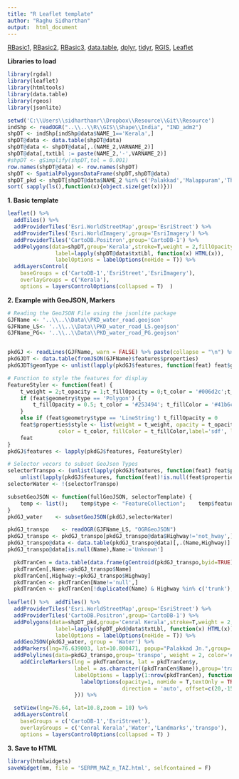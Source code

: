```yaml
---
title: "R Leaflet template"
author: "Raghu Sidharthan"
output:  html_document
---
```


[RBasic1](RBasic1),
[RBasic2](RBasic2),
[RBasic3](RBasic3),
[data.table](RDTable),
[dplyr](dplyr),
[tidyr](tidyr),
[RGIS](RGIS),
[Leaflet](Leaflet)

**Libraries to load**

```r
library(rgdal)
library(leaflet)
library(htmltools)
library(data.table)
library(rgeos)
library(jsonlite)
```

```r
setwd('C:\\Users\\sidharthanr\\Dropbox\\Resource\\Git\\Resource')
indShp <- readOGR("..\\..\\R\\GIS\\Shape\\India", "IND_adm2") 
shpDT <- indShp[indShp@data$NAME_1=='Kerala',]
shpDT@data <- data.table(shpDT@data)
shpDT@data <- shpDT@data[,.(NAME_2,VARNAME_2)]
shpDT@data[,txtLbl := paste(NAME_2,'-',VARNAME_2)]
#shpDT <- gSimplify(shpDT,tol = 0.001)
row.names(shpDT@data) <- row.names(shpDT)
shpDT <- SpatialPolygonsDataFrame(shpDT,shpDT@data)
shpDT_pkd <- shpDT[shpDT@data$NAME_2 %in% c('Palakkad','Malappuram','Thrissur','Ernakulam'),]
sort( sapply(ls(),function(x){object.size(get(x))})) 

```

**1. Basic template**
```r
leaflet() %>%
  addTiles() %>%
  addProviderTiles('Esri.WorldStreetMap',group='EsriStreet') %>%
  addProviderTiles('Esri.WorldImagery',group='EsriImagery') %>%
  addProviderTiles('CartoDB.Positron',group='CartoDB-1') %>%  
  addPolygons(data=shpDT,group='Kerala',stroke=T,weight = 2,fillOpacity = 0,
               label=lapply(shpDT@data$txtLbl, function(x) HTML(x)),
               labelOptions = labelOptions(noHide = T)) %>% 
  addLayersControl(
    baseGroups = c('CartoDB-1','EsriStreet','EsriImagery'),
    overlayGroups = c('Kerala'),
    options = layersControlOptions(collapsed = T)  )

```

**2. Example with GeoJSON, Markers**
```r
# Reading the GeoJSON File using the jsonlite package
GJFName <- '..\\..\\Data\\PKD_water_road.geojson'
GJFName_LS<- '..\\..\\Data\\PKD_water_road_LS.geojson'
GJFName_PG<- '..\\..\\Data\\PKD_water_road_PG.geojson'


pkdGJ <- readLines(GJFName, warn = FALSE) %>% paste(collapse = "\n") %>% fromJSON(simplifyVector = FALSE)
pkdGJDT <- data.table(fromJSON(GJFName)$features$properties)
pkdGJDT$geomType <- unlist(lapply(pkdGJ$features, function(feat) feat$geometry$type))

# Function to style the features for display
FeatureStyler <- function(feat) {
    t_weight = 2;t_opacity = 1;t_fillOpacity = 0;t_color = '#006d2c';t_fillColor = '#41b6c4'
    if (feat$geometry$type == 'Polygon') {
        t_fillOpacity = 0.5; t_color = '#253494'; t_fillColor = '#41b6c4'
    }
    else if (feat$geometry$type == 'LineString') t_fillOpacity = 0
    feat$properties$style <- list(weight = t_weight, opacity = t_opacity,fillOpacity = t_fillOpacity,
                color = t_color, fillColor = t_fillColor,label='sdf', labelOptions = labelOptions(noHide = T))
    feat
}
pkdGJ$features <- lapply(pkdGJ$features, FeatureStyler)

# Selector vecors to subset GeoJson Types
selectorTranspo <- (unlist(lapply(pkdGJ$features, function(feat) feat$properties$Highway)) != 'not_hway' |
    unlist(lapply(pkdGJ$features, function(feat)!is.null(feat$properties$railway))))
selectorWater <- !(selectorTranspo)

subsetGeoJSON <- function(fullGeoJSON, selectorTemplate) {
    temp <- list();    temp$type <- "FeatureCollection";    temp$features <- fullGeoJSON$features[selectorTemplate]
}
pkdGJ_water    <- subsetGeoJSON(pkdGJ,selectorWater)

pkdGJ_transpo    <- readOGR(GJFName_LS, "OGRGeoJSON")
pkdGJ_transpo <- pkdGJ_transpo[pkdGJ_transpo@data$Highway!='not_hway',]
pkdGJ_transpo@data <- data.table(pkdGJ_transpo@data)[,.(Name,Highway)]
pkdGJ_transpo@data[is.null(Name),Name:='Unknown']

  pkdTranCen = data.table(data.frame(gCentroid(pkdGJ_transpo,byid=TRUE)))
  pkdTranCen[,Name:=pkdGJ_transpo$Name]
  pkdTranCen[,Highway:=pkdGJ_transpo$Highway]
  pkdTranCen <- pkdTranCen[Name!='null',]
  pkdTranCen <- pkdTranCen[!duplicated(Name) & Highway %in% c('trunk'),]
  
leaflet() %>%  addTiles() %>%  
  addProviderTiles('Esri.WorldStreetMap',group='EsriStreet') %>%
  addProviderTiles('CartoDB.Positron',group='CartoDB-1') %>%  
  addPolygons(data=shpDT_pkd,group='Cenral Kerala',stroke=T,weight = 2,fillOpacity = 0,
               label=lapply(shpDT_pkd@data$txtLbl, function(x) HTML(x)),
               labelOptions = labelOptions(noHide = T)) %>% 
  addGeoJSON(pkdGJ_water, group = 'Water') %>%
  addMarkers(lng=76.639003, lat=10.800471, popup="Palakkad Jn.",group='Landmarks') %>% 
  addPolylines(data=pkdGJ_transpo,group='transpo', weight = 2, color='#c51b8a') %>% 
    addCircleMarkers(lng = pkdTranCen$x, lat = pkdTranCen$y,
                     label = as.character((pkdTranCen$Name)),group='transpo',opacity=0,radius = 1,
                     labelOptions = lapply(1:nrow(pkdTranCen), function(x) {
                       labelOptions(opacity=1, noHide = T,textOnly = TRUE,textsize='10px',
                                    direction = 'auto', offset=c(20,-15)) 
                     })) %>% 

  setView(lng=76.64, lat=10.8,zoom = 10) %>% 
  addLayersControl(
    baseGroups = c('CartoDB-1','EsriStreet'),
    overlayGroups = c('Cenral Kerala','Water','Landmarks','transpo'),
    options = layersControlOptions(collapsed = T) )
```

**3. Save to HTML**
```r
library(htmlwidgets)
saveWidget(mm, file = 'SERPM_MAZ_n_TAZ.html', selfcontained = F)
```
